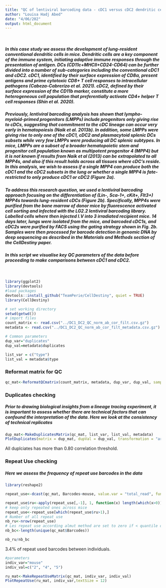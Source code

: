 ```yaml
---
title: "QC of lentiviral barcoding data - cDC1 versus cDC2 dendritic cells subtypes"
author: "Louisa Hadj Abed"
date: "4/06/202"
output: html_document
---
```


<br/>

##### In this case study we assess the development of lung-resident conventional dendritic cells in mice. Dendritic cells are a key component of the immune system, initiating adaptive immune responses through the presentation of antigen. DCs (CD11c+MHCII+CD24-CD64) can be further divided into a number of sub-categories including the conventional cDC1 and cDC2. cDC1, identified by their surface expression of CD8α, present antigens and prime cytotoxic CD8+ T cell responses to intracellular pathogens (Cabeza-Cabrerizo et al. 2021). cDC2, defined by their surface expression of the CD11b marker, constitute a more heterogeneous cell population that preferentially activate CD4+ helper T cell responses (Shin et al. 2020). 

##### Previously, lentiviral barcoding analysis has shown that lympho-myeloid-primed progenitors (LMPPs) include progenitors only giving rise to cDCs, suggesting that commitment to the cDC lineage can occur very early in hematopoiesis (Naik et al. 2013b). In addition, some LMPPs were giving rise to only one of the cDC1, cDC2 and plasmacytoid splenic DCs subsets while very few LMPPs were producing all DC splenic subtypes. In mice, LMPPs are a subset of a broader hematopoietic stem and progenitor cell population known as multipotent progenitor 4 (MPP4)  but it is not known if results from Naik et al (2013) can be extrapolated to all MPP4s, and also if this result holds across all tissues where cDC’s reside. In this analysis, we wish to assess if a single MPP4 can produce both the cDC1 and the cDC2 subsets in the lung or whether a single MPP4 is fate-restricted to only produce cDC1 or cDC2 (Figure 2a). 

##### To address this research question, we used a lentiviral barcoding approach focusing on the differentiation of (Lin-, Sca-1+, cKit+, Flt3+) MPP4s towards lung-resident cDCs (Figure 2b). Specifically, MPP4s were purified from the bone marrow of donor mice by fluorescence activated cell sorting and infected with the LG2.2 lentiviral barcoding library. Labelled cells where then injected I.V into 3 irradiated recipient mice. 14 days later, lungs were isolated from the mice, and barcoded cDC1s, and cDC2s were purified by FACS using the gating strategy shown in Fig. 2b. Samples were then processed for barcode detection in genomic DNA by deep sequencing as described in the Materials and Methods section of the CellDestiny paper.

##### In this script we visualise key QC parameters of the data before proceeding to make comparisons between cDC1 and cDC2. 

<br/>
 
```r
library(ggplot2)
library(devtools)
#load packages
devtools::install_github("TeamPerie/CellDestiny", quiet = TRUE)
library(CellDestiny)
```


```r
# set working directory
setwd(getwd())
# import files
count_matrix <- read.csv("../DC1_DC2_QC_norm_ab_cor_filt.csv.gz")
metadata <- read.csv("../DC1_DC2_QC_norm_ab_cor_filt_metadata.csv.gz")

# Common parameters
dup_var="duplicates"
dup_val=metadata$duplicates

list_var = c("type")
list_val = metadata$type
```

### Reformat matrix for QC

```r
qc_mat<-ReformatQCmatrix(count_matrix, metadata, dup_var, dup_val, sampleNameFieldsep = "_")
```

### Duplicates checking 

##### Prior to drawing biological insights from a lineage tracing experiment, it is important to assess whether there are technical factors that can confound the interpretation of the data. Here we look at the consistency of technical replicates

```r
dup_mat<-MakeDuplicatesMatrix(qc_mat, list_var, list_val, metadata)
PlotDuplicates(matrix = dup_mat, dupVal = dup_val, transformation = "arcsin")
```

All duplciates has more than 0.80 correlation threshold. 

### Repeat Use checking 

##### Here we assess the frequency of repeat use barcodes in the data

```r

library(reshape2)

repeat_use<-dcast(qc_mat, Barcodes~mouse, value.var = "total_read", fun.aggregate = sum)

repeat_use$ru<-apply(repeat_use[,-1], 1, function(x) length(which(x>0)))
# keep only repeated ones across mice
repeat_use<-repeat_use[which(repeat_use$ru>1),]
# Number of all repeat use
nb_ru<-nrow(repeat_use)
# Les repeat use according almut method are set to zero if < quantile otherwise kept
nb_bc<-length(unique(qc_mat$Barcodes))

nb_ru/nb_bc
```

3.4% of repeat used barcodes between individuals.

```r
#parameters
indiv_var="mouse"
indiv_val=c("2", "4", "5")

ru_mat<-MakeRepeatUseMatrix(qc_mat, indiv_var, indiv_val)
PlotRepeatUse(ru_mat, indiv_var,textSize = 12)
```









